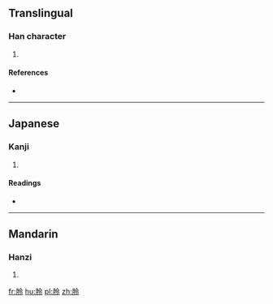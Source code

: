 ==Translingual==

===Han character===
{{Han char|rn=74|rad=月|as=05|sn=9|four=|canj=月人戈戈 (BOII)}}

# {{defn|Han|sort=月05}}

====References====
* {{Han ref|kx=0505.050|dkj=14348|dj=0883.190|hdz=32062.010|uh=670E|ud=26382}}

----

==Japanese==

===Kanji===
{{ja-kanji|grade=|rs=月05}}

# {{defn|lang=ja|sort=月05}}

====Readings====
* {{ja-readings|on=[[れい]] (rei), [[りょう]] (ryō)|kun=[[つきのうしいにかり]] (tsukinoushiinikari)}}

----

==Mandarin==

===Hanzi===
{{cmn-hanzi|pin=[[líng]] ([[ling2]]), [[pèi]] ([[pei4]])|wg=ling<sup>2</sup>, p'ei<sup>4</sup>}}

# {{defn|lang=cmn|sort=月05}}

[[fr:朎]]
[[hu:朎]]
[[pl:朎]]
[[zh:朎]]